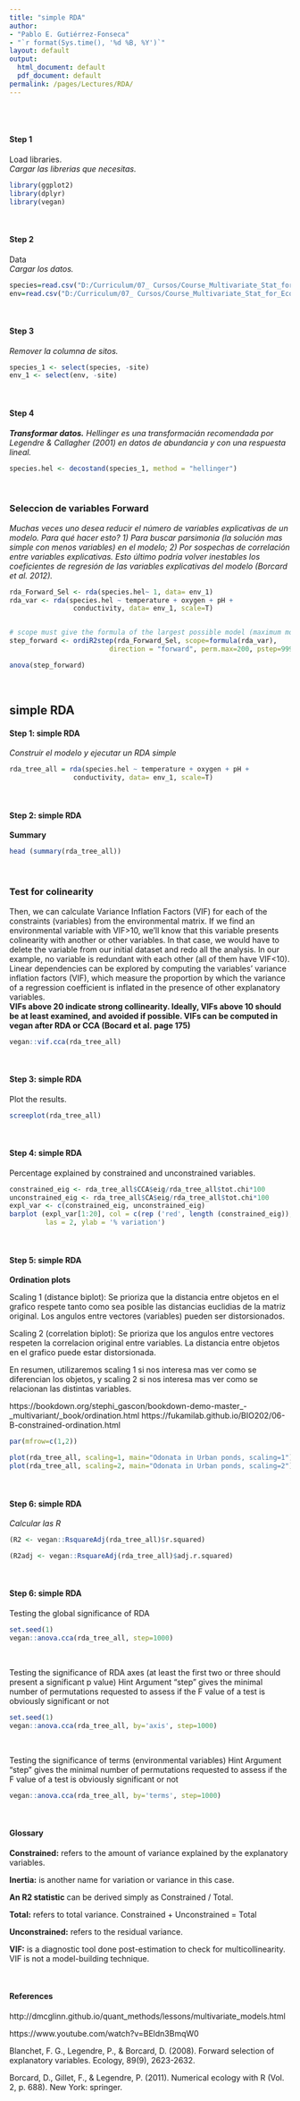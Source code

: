 ```yaml
---
title: "simple RDA"
author: 
- "Pablo E. Gutiérrez-Fonseca"
- "`r format(Sys.time(), '%d %B, %Y')`"
layout: default
output:
  html_document: default
  pdf_document: default
permalink: /pages/Lectures/RDA/
---
```

<br/>
<br/>

#### **Step 1**
Load libraries.<br>
_Cargar las librerias que necesitas._
```r
library(ggplot2)
library(dplyr)
library(vegan)
```

<br/>

#### **Step 2**
Data<br>
_Cargar los datos._
```r
species=read.csv("D:/Curriculum/07_ Cursos/Course_Multivariate_Stat_for_Ecological_Data/data/RDA_species.csv", header=T, row.names=NULL, sep=",")
env=read.csv("D:/Curriculum/07_ Cursos/Course_Multivariate_Stat_for_Ecological_Data/data/RDA_environmetal_standart.csv", header=T, row.names=NULL, sep=",")
```

<br/>

#### **Step 3**
_Remover la columna de sitos._
```r
species_1 <- select(species, -site)
env_1 <- select(env, -site)
```

<br/>

#### **Step 4**
**_Transformar datos._** _Hellinger es una transformaci&aacute;n recomendada por Legendre & Callagher (2001) en datos de abundancia y con una respuesta lineal._
```r
species.hel <- decostand(species_1, method = "hellinger")
```

<br/>

### **Seleccion de variables Forward**
_Muchas veces uno desea reducir el n&uacute;mero de variables explicativas de un modelo.  Para qu&eacute; hacer esto? 1) Para buscar parsimonia (la soluci&oacute;n mas simple con menos variables) en el modelo; 2) Por sospechas de correlaci&oacute;n entre variables explicativas.  Esto &uacute;ltimo podr&iacute;a volver inestables los coeficientes de regresi&oacute;n de las variables explicativas del modelo (Borcard et al. 2012)._
```r
rda_Forward_Sel <- rda(species.hel~ 1, data= env_1)
rda_var <- rda(species.hel ~ temperature + oxygen + pH + 
                conductivity, data= env_1, scale=T)


# scope must give the formula of the largest possible model (maximum model)
step_forward <- ordiR2step(rda_Forward_Sel, scope=formula(rda_var),
                         direction = "forward", perm.max=200, pstep=999)

anova(step_forward)
```

<br/>

## **simple RDA**

#### **Step 1: simple RDA**
_Construir el modelo y ejecutar un RDA simple_
```r

rda_tree_all = rda(species.hel ~ temperature + oxygen + pH +
                conductivity, data= env_1, scale=T)

```

<br/>

#### **Step 2: simple RDA**

**Summary**

```r

head (summary(rda_tree_all))

```

<br/>

### **Test for colinearity**

Then, we can calculate Variance Inflation Factors (VIF) for each of the constraints (variables) from the environmental matrix. If we find an environmental variable with VIF>10, we'll know that this variable presents colinearity with another or other variables. In that case, we would have to delete the variable from our initial dataset and redo all the analysis. In our example, no variable is redundant with each other (all of them have VIF<10). Linear dependencies can be explored by computing the variables' variance inflation factors (VIF), which measure the proportion by which the variance of a regression coefficient is inflated in the presence of other explanatory variables. <br>
**VIFs above 20 indicate strong collinearity. Ideally, VIFs above 10 should be at least examined, and avoided if possible. VIFs can be computed in vegan after RDA or CCA (Bocard et al. page 175)**

```r

vegan::vif.cca(rda_tree_all)

```

<br/>

#### **Step 3: simple RDA**
Plot the results.
```r
screeplot(rda_tree_all)
```

<br/>

#### **Step 4: simple RDA**
Percentage explained by constrained and unconstrained variables.
```r
constrained_eig <- rda_tree_all$CCA$eig/rda_tree_all$tot.chi*100
unconstrained_eig <- rda_tree_all$CA$eig/rda_tree_all$tot.chi*100
expl_var <- c(constrained_eig, unconstrained_eig)
barplot (expl_var[1:20], col = c(rep ('red', length (constrained_eig)), rep ('black', length (unconstrained_eig))),
         las = 2, ylab = '% variation')

```

<br/>

#### **Step 5: simple RDA**
**Ordination plots**

Scaling 1 (distance biplot): Se prioriza que la distancia entre objetos en el grafico respete tanto como sea posible las distancias euclidias de la matriz original. Los angulos entre vectores (variables) pueden ser distorsionados.

Scaling 2 (correlation biplot): Se prioriza que los angulos entre vectores respeten la correlacion original entre variables. La distancia entre objetos en el grafico puede estar distorsionada.

En resumen, utilizaremos scaling 1 si nos interesa mas ver como se diferencian los objetos, y scaling 2 si nos interesa mas ver como se relacionan las distintas variables.

https://bookdown.org/stephi_gascon/bookdown-demo-master_-_multivariant/_book/ordination.html
https://fukamilab.github.io/BIO202/06-B-constrained-ordination.html

```r
par(mfrow=c(1,2))

plot(rda_tree_all, scaling=1, main="Odonata in Urban ponds, scaling=1")
plot(rda_tree_all, scaling=2, main="Odonata in Urban ponds, scaling=2")

```

<br/>

#### **Step 6: simple RDA**
_Calcular las R_

```r
(R2 <- vegan::RsquareAdj(rda_tree_all)$r.squared)

(R2adj <- vegan::RsquareAdj(rda_tree_all)$adj.r.squared)

```

<br/>

#### **Step 6: simple RDA**
Testing the global significance of RDA
```r
set.seed(1)
vegan::anova.cca(rda_tree_all, step=1000)

```

<br>

Testing the significance of RDA axes (at least the first two or three should present a significant p value)
Hint Argument "step" gives the minimal number of permutations requested 
to assess if the F value of a test is obviously significant or not
```r
set.seed(1)
vegan::anova.cca(rda_tree_all, by='axis', step=1000)

```

<br/>

Testing the significance of terms (environmental variables)
Hint Argument "step" gives the minimal number of permutations requested 
to assess if the F value of a test is obviously significant or not
```r
vegan::anova.cca(rda_tree_all, by='terms', step=1000)

```

<br>

#### **Glossary**

**Constrained:** refers to the amount of variance explained by the explanatory variables.

**Inertia:** is another name for variation or variance in this case.

**An R2 statistic** can be derived simply as Constrained / Total.

**Total:** refers to total variance. Constrained + Unconstrained = Total

**Unconstrained:** refers to the residual variance.

**VIF:**
is a diagnostic tool done post-estimation to check for multicollinearity. VIF is not a model-building technique.


<br>

#### **References**

http://dmcglinn.github.io/quant_methods/lessons/multivariate_models.html

https://www.youtube.com/watch?v=BEldn3BmqW0

Blanchet, F. G., Legendre, P., & Borcard, D. (2008). Forward selection of explanatory variables. Ecology, 89(9), 2623-2632.

Borcard, D., Gillet, F., & Legendre, P. (2011). Numerical ecology with R (Vol. 2, p. 688). New York: springer.

<br/>
<br/>
